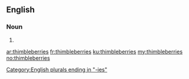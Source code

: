 ==English==

===Noun===
{{head|en|plural}}

# {{plural of|thimbleberry|lang=en|nocat=1}}

[[Category:English plurals ending in "-ies"]]

[[ar:thimbleberries]]
[[fr:thimbleberries]]
[[ku:thimbleberries]]
[[my:thimbleberries]]
[[no:thimbleberries]]